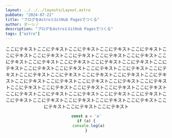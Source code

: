```yaml
---
layout: ../../../layouts/Layout.astro
pubDate: "2024-07-21"
title: "ブログをAstroとGitHub Pagesでつくる"
author: ダーシノ
description: "ブログをAstroとGitHub Pagesでつくる"
tags: ["astro"]
---
```



<Header {...frontmatter} />

ここにテキストここにテキストここにテキストここにテキストここにテキストここにテキストここにテキストここにテキストここにテキストここにテキストここにテキストここにテキストここにテキストここにテキストここにテキストここにテキストここにテキストここにテキストここにテキストここにテキストここにテキストここにテキストここにテキストここにテキストここにテキストここにテキストここにテキストここにテキストここにテキストここにテキストここにテキストここにテキストここにテキストここにテキストここにテキストここにテキストここにテキストここにテキストここにテキストここにテキストここにテキストここにテキストここにテキストここにテキストここにテキストここにテキストここにテキストここにテキストここにテキスト

```ts
const a = 'a'
if (a) {
  console.log(a)
}
```